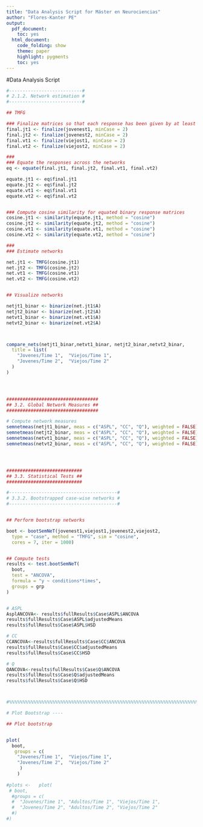 ```yaml
---
title: "Data Analysis Script for Máster en Neurociencias"
author: "Flores-Kanter PE"
output:
  pdf_document:
    toc: yes
  html_document:
    code_folding: show
    theme: paper
    highlight: pygments
    toc: yes
---
```


#Data Analysis Script

```r

#---------------------------#
# 2.1.2. Network estimation #
#---------------------------#

## TMFG

### Finalize matrices so that each response has been given by at least two participants
final.jt1 <- finalize(jovenest1, minCase = 2)
final.jt2 <- finalize(jovenest2, minCase = 2)
final.vt1 <- finalize(viejost1, minCase = 2)
final.vt2 <- finalize(viejost2, minCase = 2)

###
### Equate the responses across the networks
eq <- equate(final.jt1, final.jt2, final.vt1, final.vt2)

equate.jt1 <- eq$final.jt1
equate.jt2 <- eq$final.jt2
equate.vt1 <- eq$final.vt1
equate.vt2 <- eq$final.vt2


### Compute cosine similarity for equated binary response matrices
cosine.jt1 <- similarity(equate.jt1, method = "cosine")
cosine.jt2 <- similarity(equate.jt2, method = "cosine")
cosine.vt1 <- similarity(equate.vt1, method = "cosine")
cosine.vt2 <- similarity(equate.vt2, method = "cosine")

###
### Estimate networks

net.jt1 <- TMFG(cosine.jt1)
net.jt2 <- TMFG(cosine.jt2)
net.vt1 <- TMFG(cosine.vt1)
net.vt2 <- TMFG(cosine.vt2)


## Visualize networks

netjt1_binar <- binarize(net.jt1$A)
netjt2_binar <- binarize(net.jt2$A)
netvt1_binar <- binarize(net.vt1$A)
netvt2_binar <- binarize(net.vt2$A)



compare_nets(netjt1_binar,netvt1_binar, netjt2_binar,netvt2_binar,
  title = list(
    "Jovenes/Time 1",  "Viejos/Time 1",
    "Jovenes/Time 2",  "Viejos/Time 2"
  )
)




##################################
## 3.2. Global Network Measures ##
##################################

# Compute network measures
semnetmeas(netjt1_binar, meas = c("ASPL", "CC", "Q"), weighted = FALSE)
semnetmeas(netjt2_binar, meas = c("ASPL", "CC", "Q"), weighted = FALSE)
semnetmeas(netvt1_binar, meas = c("ASPL", "CC", "Q"), weighted = FALSE)
semnetmeas(netvt2_binar, meas = c("ASPL", "CC", "Q"), weighted = FALSE)




############################
## 3.3. Statistical Tests ##
############################

#----------------------------------------#
# 3.3.2. Bootstrapped case-wise networks #
#----------------------------------------#


## Perform bootstrap networks

boot <- bootSemNeT(jovenest1,viejost1,jovenest2,viejost2,
  type = "case", method = "TMFG", sim = "cosine",
  cores = 7, iter = 1000)


## Compute tests
results <- test.bootSemNeT(
  boot,
  test = "ANCOVA",
  formula = "y ~ conditions*times",
  groups = grp
)


# ASPL
AsplANCOVA<- results$fullResults$Case$ASPL$ANCOVA
results$fullResults$Case$ASPL$adjustedMeans
results$fullResults$Case$ASPL$HSD

# CC
CCANCOVA<-results$fullResults$Case$CC$ANCOVA
results$fullResults$Case$CC$adjustedMeans
results$fullResults$Case$CC$HSD

# Q
QANCOVA<-results$fullResults$Case$Q$ANCOVA
results$fullResults$Case$Q$adjustedMeans
results$fullResults$Case$Q$HSD



#%%%%%%%%%%%%%%%%%%%%%%%%%%%%%%%%%%%%%%%%%%%%%%%%%%%%%%%%%%%%%%%%%%%%%%%%%%%%%%%%%%%%%

# Plot Bootstrap ----

## Plot bootstrap


plot(
  boot,
   groups = c(
    "Jovenes/Time 1",  "Viejos/Time 1",
    "Jovenes/Time 2",  "Viejos/Time 2"
     )
    )
  
#plots <-   plot(
 # boot,
  #groups = c(
  #  "Jovenes/Time 1", "Adultos/Time 1", "Viejos/Time 1",
  #  "Jovenes/Time 2", "Adultos/Time 2", "Viejos/Time 2"
  #)
#)


```

